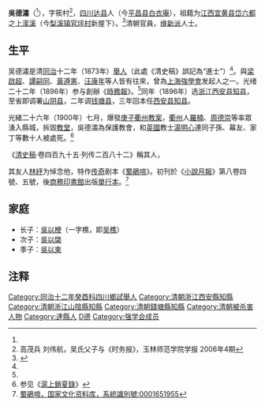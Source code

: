 '''吳德潚'''（{{bd|1848年||1900年||catIdx=W吳}}<ref name=gl/>），字筱村<ref name=gl>高茂兵 刘伟航，吴氏父子与《时务报》，玉林师范学院学报 2006年4期</ref>，[[四川|四川]][[达县|达县]]人（今[[平昌县|平昌县]][[白衣庵_(平昌县)|白衣庵]]），祖籍为[[江西|江西]][[宜黄县|宜黄县]][[岱六都|岱六都]]之[[上潆溪|上潆溪]]（今[[梨溪镇|梨溪镇]][[官坪村|官坪村]]新屋下）。<ref>{{Cite web |url=http://www.linchuan.jx.cn/lcxs/ShowArticle.asp?ArticleID=808 |title=四川平昌白衣吴氏清末名人——吴德潚传，临川文化传媒网，2006-3-16 |accessdate=2010-12-06 |archive-date=2020-09-23 |archive-url=https://web.archive.org/web/20200923012109/http://www.linchuan.jx.cn/lcxs/ShowArticle.asp?ArticleID=808 |dead-url=yes }}</ref>清朝官員，[[维新派|维新派]]人士。

==生平==
吴德潚是清[[同治|同治]]十二年（1873年）[[舉人|舉人]]（此處《清史稿》誤記為“進士”）<ref name=gl/>。與[[梁啟超|梁啟超]]、[[譚嗣同|譚嗣同]]、[[黃遵憲|黃遵憲]]、[[汪康年|汪康年]]等人皆有往來，曾為[[上海|上海]][[強學會|強學會]]发起人之一。光绪二十二年（1896年）参与創辦《[[時務報|時務報]]》。<ref name=gl/>同年（1896年）选[[浙江|浙江]][[西安县|西安县]][[知县|知县]]，至省即调署[[山阴县_(浙江省)|山阴县]]，二年调[[钱塘县|钱塘县]]，三年回本任[[西安县|西安县]][[知县|知县]]。

光緒二十六年（1900年）七月，爆發[[庚子衢州教案|庚子衢州教案]]，[[衢州|衢州]]人[[羅楠|羅楠]]、[[周德崇|周德崇]]等率眾湧入縣城，拆毀[[教堂|教堂]]，吳德潚為保護教會，和[[英國|英國]]教士[[湯明心|湯明心]]連同子孫、幕友、家丁等數十人被處死。<ref>参见《[[滬上銷夏錄|滬上銷夏錄]]》</ref>

《[[清史稿|清史稿]]·卷四百九十五·列传二百八十二》稱其人，
{{quote|吴德潚，字筱村，四川达县人，性至孝。博极群书，以[[进士|进士]]用知县。庚子年，任[[浙江|浙江]]，[[西安|西安]]、[[北京|北京]]拳乱起，[[江山县|江山县]][[土匪|土匪]]以仇教为名，连陷[[江山县|江山]]、[[常山县|常山]]，县人咸欲应之，德潚谓北事未定，洋人必不宜歼。有[[罗楠|罗楠]]者，素健讼，德潚尝严惩之，久含恨。结[[都司|都司]][[周之德|周之德]]，挟众指德潚袒洋教，劫德潚缚道署辕门，尽镊须发，以利刃攒刺，洞腹死，德潚骂不绝口。子[[吳以棨|仲韬]]驰哭尸下，又杀之，并入县署杀全家四十馀口。事定，恤如例。}}

其友人[[林紓|林紓]]为悼念他，特作[[传奇|传奇]]剧本《[[蜀鵑啼|蜀鵑啼]]》。初刊於《[[小說月報|小說月報]]》第八卷四號、五號，後[[商務印書館|商務印書館]]出版[[單行本|單行本]]。<ref>[http://nrch.cca.gov.tw/ccahome/word/word_meta.jsp?xml_id=0001651955&collectionname=%E5%B4%91%E6%9B%B2%E8%BE%AD%E5%85%B8 蜀鵑啼，国家文化资料库，系統識別號:0001651955]{{dead link|date=2017年12月 |bot=InternetArchiveBot |fix-attempted=yes }}</ref>

==家庭==
*长子：[[吳以楩|吳以楩]]（一字樵，即[[吴樵|吴樵]]）
*次子：[[吳以棨|吳以棨]]
*季子：[[吳以柬|吳以柬]]

==注释==
{{reflist}}

{{DEFAULTSORT:Wu吴}}
[[Category:同治十二年癸酉科四川鄉試舉人|Category:同治十二年癸酉科四川鄉試舉人]]
[[Category:清朝浙江西安縣知縣|Category:清朝浙江西安縣知縣]]
[[Category:清朝浙江山陰縣知縣|Category:清朝浙江山陰縣知縣]]
[[Category:清朝錢塘縣知縣|Category:清朝錢塘縣知縣]]
[[Category:清朝被杀害人物|Category:清朝被杀害人物]]
[[Category:達縣人|Category:達縣人]]
[[Category:吳姓|D德]]
[[Category:强学会成员|Category:强学会成员]]
